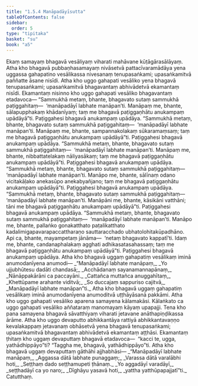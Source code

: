 ```yaml
---
title: "1.5.4 Manāpadāyīsutta"
tableOfContents: false
sidebar:
  order: 5
type: "tipitaka"
basket: "su"
book: "a5"
---
```



<DynamicBreadcrumb />

<Division number="44" book="a5" bookNo="16" page="42">

<Paragraph number="247" book="a5">
Ekaṃ samayaṃ bhagavā vesāliyaṃ viharati mahāvane kūṭāgārasālāyaṃ. Atha kho bhagavā pubbaṇhasamayaṃ nivāsetvā pattacīvaramādāya yena uggassa gahapatino vesālikassa nivesanaṃ tenupasaṅkami; upasaṅkamitvā paññatte āsane nisīdi. Atha kho uggo gahapati vesāliko yena bhagavā tenupasaṅkami; upasaṅkamitvā bhagavantaṃ abhivādetvā ekamantaṃ nisīdi. Ekamantaṃ nisinno kho uggo gahapati vesāliko bhagavantaṃ etadavoca—
</Paragraph>

<Paragraph number="248" book="a5">
“Sammukhā metaṃ, bhante, bhagavato sutaṃ sammukhā paṭiggahitaṃ—  ‘manāpadāyī labhate manāpan’ti. Manāpaṃ me, bhante, sālapupphakaṃ khādanīyaṃ; taṃ me bhagavā paṭiggaṇhātu anukampaṃ upādāyā”ti. Paṭiggahesi bhagavā anukampaṃ upādāya.
</Paragraph>

<Paragraph number="249" book="a5">
“Sammukhā metaṃ, bhante, bhagavato sutaṃ sammukhā paṭiggahitaṃ—  ‘manāpadāyī labhate manāpan’ti. Manāpaṃ me, bhante, sampannakolakaṃ sūkaramaṃsaṃ; taṃ me bhagavā paṭiggaṇhātu anukampaṃ upādāyā”ti. Paṭiggahesi bhagavā anukampaṃ upādāya.
</Paragraph>

<Paragraph number="250" book="a5">
“Sammukhā metaṃ, bhante, bhagavato sutaṃ sammukhā paṭiggahitaṃ—  ‘manāpadāyī labhate manāpan’ti. Manāpaṃ me, bhante, nibbattatelakaṃ nāliyasākaṃ; taṃ me bhagavā paṭiggaṇhātu anukampaṃ upādāyā”ti. Paṭiggahesi bhagavā anukampaṃ upādāya.
</Paragraph>

<Paragraph number="251" book="a5">
“Sammukhā metaṃ, bhante, bhagavato sutaṃ sammukhā paṭiggahitaṃ—  ‘manāpadāyī labhate manāpan’ti. Manāpo me, bhante, sālīnaṃ odano vicitakāḷako anekasūpo anekabyañjano; taṃ me bhagavā paṭiggaṇhātu anukampaṃ upādāyā”ti. Paṭiggahesi bhagavā anukampaṃ upādāya.
</Paragraph>

<Paragraph number="252" book="a5">
“Sammukhā metaṃ, bhante, bhagavato sutaṃ sammukhā paṭiggahitaṃ—  ‘manāpadāyī labhate manāpan’ti. Manāpāni me, bhante, kāsikāni vatthāni; tāni me bhagavā paṭiggaṇhātu anukampaṃ upādāyā”ti. Paṭiggahesi bhagavā anukampaṃ upādāya.
</Paragraph>

<Paragraph number="253" book="a5">
“Sammukhā metaṃ, bhante, bhagavato sutaṃ sammukhā paṭiggahitaṃ—  ‘manāpadāyī labhate manāpan’ti. Manāpo me, bhante, pallaṅko gonakatthato paṭalikatthato kadalimigapavarapaccattharaṇo sauttaracchado ubhatolohitakūpadhāno. Api ca, bhante, mayampetaṃ jānāma—  ‘netaṃ bhagavato kappatī’ti. Idaṃ me, bhante, candanaphalakaṃ agghati adhikasatasahassaṃ; taṃ me bhagavā paṭiggaṇhātu anukampaṃ upādāyā”ti. Paṭiggahesi bhagavā anukampaṃ upādāya. Atha kho bhagavā uggaṃ gahapatiṃ vesālikaṃ iminā anumodanīyena anumodi—
</Paragraph>

<Paragraph number="254" type="verses" book="a5">
_“Manāpadāyī labhate manāpaṃ,_  
_Yo ujjubhūtesu dadāti chandasā;_  
_Acchādanaṃ sayanamannapānaṃ,_  
_Nānāppakārāni ca paccayāni._  

</Paragraph>

<Paragraph number="255" type="verses" book="a5">
_Cattañca muttañca anuggahītaṃ,_  
_Khettūpame arahante viditvā;_  
_So duccajaṃ sappuriso cajitvā,_  
_Manāpadāyī labhate manāpan”ti._  

</Paragraph>

<Paragraph number="256" book="a5">
Atha kho bhagavā uggaṃ gahapatiṃ vesālikaṃ iminā anumodanīyena anumoditvā uṭṭhāyāsanā pakkāmi.
</Paragraph>

<Paragraph number="257" book="a5">
Atha kho uggo gahapati vesāliko aparena samayena kālamakāsi. Kālaṅkato ca uggo gahapati vesāliko aññataraṃ manomayaṃ kāyaṃ upapajji. Tena kho pana samayena bhagavā sāvatthiyaṃ viharati jetavane anāthapiṇḍikassa ārāme. Atha kho uggo devaputto abhikkantāya rattiyā abhikkantavaṇṇo kevalakappaṃ jetavanaṃ obhāsetvā yena bhagavā tenupasaṅkami; upasaṅkamitvā bhagavantaṃ abhivādetvā ekamantaṃ aṭṭhāsi. Ekamantaṃ ṭhitaṃ kho uggaṃ devaputtaṃ bhagavā etadavoca—  “kacci te, ugga, yathādhippāyo”ti? “Taggha me, bhagavā, yathādhippāyo”ti. Atha kho bhagavā uggaṃ devaputtaṃ gāthāhi ajjhabhāsi—
</Paragraph>

<Paragraph number="258" type="verses" book="a5">
_“Manāpadāyī labhate manāpaṃ,_  
_Aggassa dātā labhate punaggaṃ;_  
_Varassa dātā varalābhi hoti,_  
_Seṭṭhaṃ dado seṭṭhamupeti ṭhānaṃ._  

</Paragraph>

<Paragraph number="259" type="verses" book="a5">
_Yo aggadāyī varadāyī,_  
_seṭṭhadāyī ca yo naro;_  
_Dīghāyu yasavā hoti,_  
_yattha yatthūpapajjatī”ti._  


</Paragraph>
</Division>

<Paragraph number="260" type="center" book="a5">
Catutthaṃ.
</Paragraph>